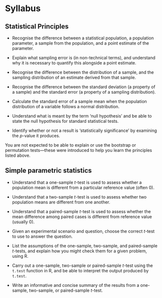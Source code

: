 # Syllabus

## Statistical Principles

-   Recognise the difference between a statistical population, a population parameter, a sample from the population, and a point estimate of the parameter.

-   Explain what sampling error is (in non-technical terms), and understand why it is necessary to quantify this alongside a point estimate.

-   Recognise the difference between the distribution of a sample, and the sampling distribution of an estimate derived from that sample.

-   Recognise the difference between the standard deviation (a property of a sample) and the standard error (a property of a sampling distribution).

-   Calculate the standard error of a sample mean when the population distribution of a variable follows a normal distribution.

-   Understand what is meant by the term 'null hypothesis' and be able to state the null hypothesis for standard statistical tests.

-   Identify whether or not a result is 'statistically significance' by examining the *p*-value it produces. 

You are not expected to be able to explain or use the bootstrap or permutation tests---these were introduced to help you learn the principles listed above.

## Simple parametric statistics

-   Understand that a one-sample *t*-test is used to assess whether a population mean is different from a particular reference value (often 0).

-   Understand that a two-sample *t*-test is used to assess whether two population means are different from one another. 

-   Understand that a paired-sample *t*-test is used to assess whether the mean difference among paired cases is different from reference value (usually 0). 

-   Given an experimental scenario and question, choose the correct *t*-test to use to answer the question.

-   List the assumptions of the one-sample, two-sample, and paired-sample *t*-tests, and explain how you might check them for a given problem, using R.

-   Carry out a one-sample, two-sample or paired-sample *t*-test using the `t.test` function in R, and be able to interpret the output produced by `t.test`.

-   Write an informative and concise summary of the results from a one-sample, two-sample, or paired-sample *t*-test.




